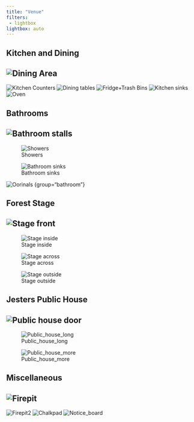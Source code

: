 ```yaml
---
title: "Venue"
filters:
 - lightbox
lightbox: auto
---
```


## Kitchen and Dining

## ![Dining Area](photos/Dining.jpg){group="kitchen"} 
![Kitchen Counters](photos/Kitchen_counters.jpg){group="kitchen"} ![Dining tables](photos/Dining_tables.jpg){group="kitchen"} ![Fridge+Trash Bins](photos/Fridge_bins.jpg){group="kitchen"} ![Kitchen sinks](photos/Kitchen_sinks.jpg){group="kitchen"} ![Oven](photos/Oven.jpg){group="kitchen"}

## Bathrooms

## ![Bathroom stalls](photos/Bathroom_stalls.jpg){group="bathroom"}

![Showers](photos/Bathroom_showers.jpg){group="bathroom"}

![Bathroom sinks](photos/Bathroom_sinks.jpg){group="bathroom"}

![Oorinals](photos/Bathroom_oorinals.jpg) {group="bathroom"}

## Forest Stage

## ![Stage front](photos/Stage_front.jpg){group="forest stage"}

![Stage inside](photos/Stage_inside.jpg){group="forest stage"}

![Stage across](photos/Stage_across.jpg){group="forest stage"}

![Stage outside](photos/Stage_outside.jpg){group="forest stage"}

## Jesters Public House

## ![Public house door](photos/Public_house_door.jpg){group="jesters pub"}

![Public_house_long](/photos/Public_house_long.jpg){group="jesters pub"}

![Public_house_more](/photos/Public_house_more.jpg){group="jesters pub"}

## Miscellaneous

## ![Firepit](photos/Fire_pit.jpg){group="misc"}

![Firepit2](photos/Fire_pit2.jpg){group="misc"} ![Chalkpad](photos/Chalk_pad.jpg){group="misc"} ![Notice_board](photos/Notice_board.jpg){group="misc"}
